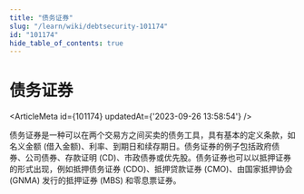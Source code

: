 ```yaml
---
title: "债务证券"
slug: "/learn/wiki/debtsecurity-101174"
id: "101174"
hide_table_of_contents: true
---
```



# 债务证券

<ArticleMeta id={101174} updatedAt={'2023-09-26 13:58:54'} />
<div className='border-solid border-b border-t-0 my-4 border-[var(--ifm-color-gray-300)]' />

债务证券是一种可以在两个交易方之间买卖的债务工具，具有基本的定义条款，如名义金额 (借入金额)、利率、到期日和续存期日。债务证券的例子包括政府债券、公司债券、存款证明 (CD)、市政债券或优先股。债务证券也可以以抵押证券的形式出现，例如抵押债务证券 (CDO)、抵押贷款证券 (CMO)、由国家抵押协会 (GNMA) 发行的抵押证券 (MBS) 和零息票证券。
